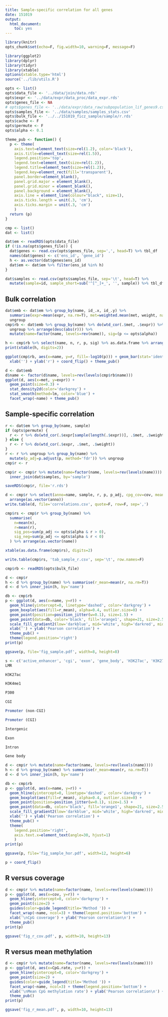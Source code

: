 ```yaml
---
title: Sample-specific correlation for all genes
date: 151019
output:
  html_document:
    toc: yes
---
```


```r
library(knitr)
opts_chunk$set(echo=F, fig.width=10, warning=F, message=F)
```

```r
library(ggplot2)
library(dplyr)
library(tidyr)
library(xtable)
options(xtable.type='html')
source('../lib/utils.R')
```

```r
opts <- list()
opts$data_file <- '../data/join/data.rds'
opts$expr <- '../data/expr/data_proc/data_expr.rds'
opts$genes_file <- NA
# opts$genes_file <- '../data/expr/data_raw/subpopulation_lif_genes9.csv'
opts$samples_file <- '../data/samples/samples_stats.csv'
opts$bulk_file <- '../../151019_ficz_sample/sample/r.rds'
opts$cache <- F
opts$permute <- F
opts$alpha <- 0.1
```

```r
theme_pub <- function() {
  p <- theme(
    axis.text=element_text(size=rel(1.2), color='black'),
    axis.title=element_text(size=rel(1.5)),
    legend.position='top',
    legend.text=element_text(size=rel(1.2)),
    legend.title=element_text(size=rel(1.2)),
    legend.key=element_rect(fill='transparent'),
    panel.border=element_blank(),
    panel.grid.major = element_blank(),
    panel.grid.minor = element_blank(),
    panel.background = element_blank(),
    axis.line = element_line(colour="black", size=1),
    axis.ticks.length = unit(.3, 'cm'),
    axis.ticks.margin = unit(.3, 'cm')
    )
  return (p)
}
```

```r
cmp <- list()
dat <- list()
```

```r
dat$em <- readRDS(opts$data_file)
if (!is.na(opts$genes_file)) {
  dat$genes <- read.csv(opts$genes_file, sep=',', head=T) %>% tbl_df
  names(dat$genes) <- c('ens_id', 'gene_id')
  h <- as.vector(dat$genes$ens_id)
  dat$em <- dat$em %>% filter(ens_id %in% h)
}
```

```r
dat$samples <- read.csv(opts$samples_file, sep='\t', head=T) %>%
  mutate(sample=id, sample_short=sub('^[^_]+_', '', sample)) %>% tbl_df
```

## Bulk correlation

```r
dat$emb <- dat$em %>% group_by(name, id_.x, id_.y) %>%
  summarise(expr=mean(expr, na.rm=T), met=weighted.mean(met, weight, na.rm=T)) %>%
  ungroup
cmp$rb <- dat$emb %>% group_by(name) %>% do(wtd_cor(.$met, .$expr)) %>%
  ungroup %>% arrange(desc(abs(r))) %>%
  mutate(name=factor(name, levels=rev(name)), sig=(p <= opts$alpha))
```


```r
h <- cmp$rb %>% select(name, n, r, p, sig) %>% as.data.frame %>% arrange(as.vector(name))
print(xtable(h, digits=2))
```

```r
ggplot(cmp$rb, aes(x=name, y=r, fill=-log10(p))) + geom_bar(stat='identity') +
  xlab('') + ylab('r') + coord_flip() + theme_pub()
```

```r
d <- dat$emb
d$name <- factor(d$name, levels=rev(levels(cmp$rb$name)))
ggplot(d, aes(x=met, y=expr)) +
  geom_point(size=0.3) +
  stat_density2d(color='darkgrey') +
  stat_smooth(method=lm, color='blue') +
  facet_wrap(~name) + theme_pub()
```


## Sample-specific correlation

```r
r <- dat$em %>% group_by(name, sample)
if (opts$permute) {
  r <- r %>% do(wtd_cor(.$expr[sample(length(.$expr))], .$met, .$weight))
} else {
  r <- r %>% do(wtd_cor(.$expr, .$met, .$weight))
}
r <- r %>% ungroup %>% group_by(name) %>%
  mutate(p_adj=p.adjust(p, method='fdr')) %>% ungroup
cmp$r <- r
```

```r
cmp$r <- cmp$r %>% mutate(name=factor(name, levels=rev(levels(name)))) %>%
  inner_join(dat$samples, by='sample')
```

```r
saveRDS(cmp$r, file='r.rds')
```

```r
d <- cmp$r %>% select(anno=name, sample, r, p, p_adj, cpg_cov=cov, mean_met=CpG.rate) %>%
  arrange(as.vector(anno))
write.table(d, file='correlations.csv', quote=F, row=F, sep=',')
```

```r
cmp$rs <- cmp$r %>% group_by(name) %>%
  summarise(
    n=mean(n),
    r=mean(r),
    sig_pos=sum(p_adj <= opts$alpha & r > 0),
    sig_neg=sum(p_adj <= opts$alpha & r < 0)
  ) %>% arrange(as.vector(name))
```

```r
xtable(as.data.frame(cmp$rs), digits=2)
```

```r
write.table(cmp$rs, 'tab_sample_r.csv', sep='\t', row.names=F)
```

```r
cmp$rb <- readRDS(opts$bulk_file)
```

```r
d <- cmp$r
h <- d %>% group_by(name) %>% summarise(r_mean=mean(r, na.rm=T))
d <- d %>% inner_join(h, by='name')

db <- cmp$rb
p <- ggplot(d, aes(x=name, y=r)) +
  geom_hline(yintercept=0, linetype='dashed', color='darkgrey') +
  geom_boxplot(aes(fill=r_mean), alpha=0.4, outlier.size=0) +
  geom_point(position=position_jitter(w=0.1), size=1.5) +
  geom_point(data=db, color='black', fill='orange1', shape=21, size=2.5) +
  scale_fill_gradient2(low='darkblue', mid='white', high='darkred', midpoint=0.0) +
  xlab('') + ylab('Pearson correlation') +
  theme_pub() +
  theme(legend.position='right')
print(p)
```

```r
ggsave(p, file='fig_sample.pdf', width=8, height=8)
```

```r
s <- c('active_enhancer', 'cgi', 'exon', 'gene_body', 'H3K27ac', 'H3K27me3', 'H3K4me1', 'intergenic', 'intron', 'LMR', 'p300', 'prom', 'prom_cgi', 'prom_non_cgi')
LMR

H3K27ac

H3K4me1

P300

CGI

Promoter (non-CGI)

Promoter (CGI)

Intergenic

Exon

Intron

Gene body

d <- cmp$r %>% mutate(name=factor(name, levels=rev(levels(name))))
h <- d %>% group_by(name) %>% summarise(r_mean=mean(r, na.rm=T))
d <- d %>% inner_join(h, by='name')

db <- cmp$rb
p <- ggplot(d, aes(x=name, y=r)) +
  geom_hline(yintercept=0, linetype='dashed', color='darkgrey') +
  geom_boxplot(aes(fill=r_mean), alpha=0.4, outlier.size=0) +
  geom_point(position=position_jitter(w=0.1), size=1.5) +
  geom_point(data=db, color='black', fill='orange1', shape=21, size=2.5) +
  scale_fill_gradient2(low='darkblue', mid='white', high='darkred', midpoint=0.0) +
  xlab('') + ylab('Pearson correlation') +
  theme_pub() +
  theme(
    legend.position='right',
    axis.text.x=element_text(angle=30, hjust=1)
    )
print(p)
```

```r
ggsave(p, file='fig_sample_hor.pdf', width=12, height=6)
```

```r
p + coord_flip()
```


## R versus coverage

```r
d <- cmp$r %>% mutate(name=factor(name, levels=rev(levels(name))))
p <- ggplot(d, aes(x=cov, y=r)) +
  geom_hline(yintercept=0, color='darkgrey') +
  geom_point(size=2) +
  guides(color=guide_legend(title='Method ')) +
  facet_wrap(~name, ncol=3) + theme(legend.position='bottom') +
  xlab('\nCpG coverage') + ylab('Pearson correlation\n') +
  theme_pub()
print(p)
```

```r
ggsave('fig_r_cov.pdf', p, width=10, height=13)
```

## R versus mean methylation


```r
d <- cmp$r %>% mutate(name=factor(name, levels=rev(levels(name))))
p <- ggplot(d, aes(x=CpG.rate, y=r)) +
  geom_hline(yintercept=0, color='darkgrey') +
  geom_point(size=2) +
  guides(color=guide_legend(title='Method ')) +
  facet_wrap(~name, ncol=3) + theme(legend.position='bottom') +
  xlab('\nMean CpG methylation rate') + ylab('Pearson correlation\n') +
  theme_pub()
print(p)
```

```r
ggsave('fig_r_mean.pdf', p, width=10, height=13)
```

